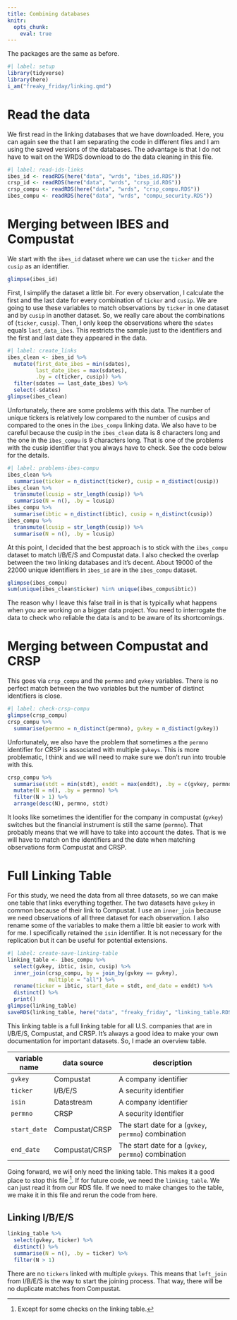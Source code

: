 ```yaml
---
title: Combining databases
knitr:
  opts_chunk:
    eval: true
---
```


The packages are the same as before.

```r
#| label: setup
library(tidyverse)
library(here)
i_am("freaky_friday/linking.qmd")
```

# Read the data

We first read in the linking databases that we have downloaded. Here, you can again see the that I am separating the code in different files and I am using the saved versions of the databases. The advantage is that I do not have to wait on the WRDS download to do the data cleaning in this file.

```r
#| label: read-ids-links
ibes_id <- readRDS(here("data", "wrds", "ibes_id.RDS"))
crsp_id <- readRDS(here("data", "wrds", "crsp_id.RDS"))
crsp_compu <- readRDS(here("data", "wrds", "crsp_compu.RDS"))
ibes_compu <- readRDS(here("data", "wrds", "compu_security.RDS"))
```

# Merging between IBES and Compustat

We start with the `ibes_id` dataset where we can use the `ticker` and the `cusip` as an identifier.

```r
glimpse(ibes_id)
```

First, I simplify the dataset a little bit. For every observation, I calculate the first and the last date for every combination of `ticker` and `cusip`. We are going to use these variables to match observations by `ticker` in one dataset and by `cusip` in another dataset. So, we really care about the combinations of (`ticker`, `cusip`). Then, I only keep the observations where the `sdates` equals `last_data_ibes`. This restricts the sample just to the identifiers and the first and last date they appeared in the data.

```r
#| label: create_links
ibes_clean <- ibes_id %>%
  mutate(first_date_ibes = min(sdates),
         last_date_ibes = max(sdates),
         .by = c(ticker, cusip)) %>%
  filter(sdates == last_date_ibes) %>%
  select(-sdates)
glimpse(ibes_clean)
```

Unfortunately, there are some problems with this data. The number of unique tickers is relatively low compared to the number of cusips and compared to the ones in the `ibes_compu` linking data. We also have to be careful because the cusip in the `ibes_clean` data is 8 characters long and the one in the `ibes_compu` is 9 characters long. That is one of the problems with the cusip identifier that you always have to check. See the code below for the details.

```r
#| label: problems-ibes-compu
ibes_clean %>%
  summarise(ticker = n_distinct(ticker), cusip = n_distinct(cusip))
ibes_clean %>%
  transmute(lcusip = str_length(cusip)) %>%
  summarise(N = n(), .by = lcusip)
ibes_compu %>%
  summarise(ibtic = n_distinct(ibtic), cusip = n_distinct(cusip))
ibes_compu %>%
  transmute(lcusip = str_length(cusip)) %>%
  summarise(N = n(), .by = lcusip)
```

At this point, I decided that the best approach is to stick with the `ibes_compu` dataset to match I/B/E/S and Compustat data. I also checked the overlap between the two linking databases and it's decent. About 19000 of the 22000 unique identifiers in `ibes_id` are in the `ibes_compu` dataset.

```r
glimpse(ibes_compu)
sum(unique(ibes_clean$ticker) %in% unique(ibes_compu$ibtic))
```

The reason why I leave this false trail in is that is typically what happens when you are working on a bigger data project. You need to interrogate the data to check who reliable the data is and to be aware of its shortcomings.

# Merging between Compustat and CRSP

This goes via `crsp_compu` and the `permno` and `gvkey` variables. There is no perfect match between the two variables but the number of distinct identifiers is close.

```r
#| label: check-crsp-compu
glimpse(crsp_compu)
crsp_compu %>%
  summarise(permno = n_distinct(permno), gvkey = n_distinct(gvkey))
```

Unfortunately, we also have the problem that sometimes a the `permno` identifier for CRSP is associated with multiple `gvkeys`. This is more problematic, I think and we will need to make sure we don't run into trouble with this.

```r
crsp_compu %>%
  summarise(stdt = min(stdt), enddt = max(enddt), .by = c(gvkey, permno)) %>%
  mutate(N = n(), .by = permno) %>%
  filter(N > 1) %>%
  arrange(desc(N), permno, stdt)
```

It looks like sometimes the identifier for the company in compustat (`gvkey`) switches but the financial instrument is still the same (`permno`). That probably means that we will have to take into account the dates. That is we will have to match on the identifiers and the date when matching observations form Compustat and CRSP.

# Full Linking Table

For this study, we need the data from all three datasets, so we can make one table that links everything together. The two datasets have `gvkey` in common because of their link to Compustat. I use an `inner_join` because we need observations of all three dataset for each observation. I also rename some of the variables to make them a little bit easier to work with for me. I specifically retained the `isin` identifier. It is not necessary for the replication but it can be useful for potential extensions.



```r
#| label: create-save-linking-table
linking_table <- ibes_compu %>%
  select(gvkey, ibtic, isin, cusip) %>%
  inner_join(crsp_compu, by = join_by(gvkey == gvkey),
             multiple = "all") %>%
  rename(ticker = ibtic, start_date = stdt, end_date = enddt) %>%
  distinct() %>%
  print()
glimpse(linking_table)
saveRDS(linking_table, here("data", "freaky_friday", "linking_table.RDS"))
```

This linking table is a full linking table for all U.S. companies that are in I/B/E/S, Compustat, and CRSP. It's always a good idea to make your own documentation for important datasets. So, I made an overview table.

| variable name | data source    | description                                          |
|---------------|----------------|------------------------------------------------------|
| `gvkey`       | Compustat      | A company identifier                                 |
| `ticker`      | I/B/E/S        | A security identifier                                |
| `isin`        | Datastream     | A company identifier                                 |
| `permno`      | CRSP           | A security identifier                                |
| `start_date`  | Compustat/CRSP | The start date for a (`gvkey`, `permno`) combination |
| `end_date`    | Compustat/CRSP | The start date for a (`gvkey`, `permno`) combination |

Going forward, we will only need the linking table. This makes it a good place to stop this file [^exception]. If for future code, we need the `linking_table`. We can just read it from our RDS file. If we need to make changes to the table, we make it in this file and rerun the code from here.

[^exception]: Except for some checks on the linking table.

## Linking I/B/E/S

```r
linking_table %>%
  select(gvkey, ticker) %>%
  distinct() %>%
  summarise(N = n(), .by = ticker) %>%
  filter(N > 1)
```

There are no `tickers` linked with multiple `gvkeys`. This means that `left_join` from I/B/E/S is the way to start the joining process. That way, there will be no duplicate matches from Compustat.
